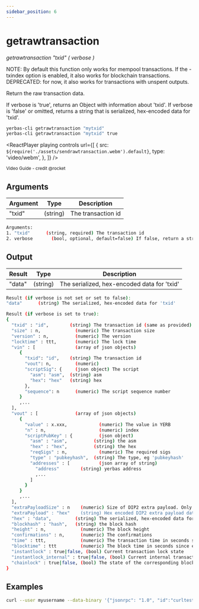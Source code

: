 ```yaml
---
sidebar_position: 6
---
```



# getrawtransaction

_getrawtransaction "txid" ( verbose )_

NOTE: By default this function only works for mempool transactions. If the -txindex option is
enabled, it also works for blockchain transactions.
DEPRECATED: for now, it also works for transactions with unspent outputs.

Return the raw transaction data.

If verbose is 'true', returns an Object with information about 'txid'.
If verbose is 'false' or omitted, returns a string that is serialized, hex-encoded data for 'txid'.

```bash
yerbas-cli getrawtransaction "mytxid"
yerbas-cli getrawtransaction "mytxid" true
```

<ReactPlayer
  playing
  controls
  url={[
    {
      src: `${require('./assets/sendrawtransaction.webm').default}`,
      type: 'video/webm',
    },
  ]}
/>

<sub>Video Guide - credit @rocket</sub>
<ReactPlayer
  playing
  controls
  url="https://www.youtube.com/watch?v=Yd---pu4oTg"
  muted={true}
  playing={false}
/>

## Arguments

| Argument | Type     | Description        |
| -------- | -------- | ------------------ |
| "txid"   | (string) | The transaction id |

```bash
Arguments:
1. "txid"      (string, required) The transaction id
2. verbose       (bool, optional, default=false) If false, return a string, otherwise return a json object
```

## Output

| Result | Type     | Description                                 |
| ------ | -------- | ------------------------------------------- |
| "data" | (string) | The serialized, hex-encoded data for 'txid' |

```bash
Result (if verbose is not set or set to false):
"data"      (string) The serialized, hex-encoded data for 'txid'

Result (if verbose is set to true):
{
  "txid" : "id",        (string) The transaction id (same as provided)
  "size" : n,             (numeric) The transaction size
  "version" : n,          (numeric) The version
  "locktime" : ttt,       (numeric) The lock time
  "vin" : [               (array of json objects)
     {
       "txid": "id",    (string) The transaction id
       "vout": n,         (numeric)
       "scriptSig": {     (json object) The script
         "asm": "asm",  (string) asm
         "hex": "hex"   (string) hex
       },
       "sequence": n      (numeric) The script sequence number
     }
     ,...
  ],
  "vout" : [              (array of json objects)
     {
       "value" : x.xxx,            (numeric) The value in YERB
       "n" : n,                    (numeric) index
       "scriptPubKey" : {          (json object)
         "asm" : "asm",          (string) the asm
         "hex" : "hex",          (string) the hex
         "reqSigs" : n,            (numeric) The required sigs
         "type" : "pubkeyhash",  (string) The type, eg 'pubkeyhash'
         "addresses" : [           (json array of string)
           "address"        (string) yerbas address
           ,...
         ]
       }
     }
     ,...
  ],
  "extraPayloadSize" : n    (numeric) Size of DIP2 extra payload. Only present if it's a special TX
  "extraPayload" : "hex"    (string) Hex encoded DIP2 extra payload data. Only present if it's a special TX
  "hex" : "data",         (string) The serialized, hex-encoded data for 'txid'
  "blockhash" : "hash",   (string) the block hash
  "height" : n,             (numeric) The block height
  "confirmations" : n,      (numeric) The confirmations
  "time" : ttt,             (numeric) The transaction time in seconds since epoch (Jan 1 1970 GMT)
  "blocktime" : ttt         (numeric) The block time in seconds since epoch (Jan 1 1970 GMT)
  "instantlock" : true|false, (bool) Current transaction lock state
  "instantlock_internal" : true|false, (bool) Current internal transaction lock state
  "chainlock" : true|false, (bool) The state of the corresponding block chainlock
}
```

## Examples

```bash
curl --user myusername --data-binary '{"jsonrpc": "1.0", "id":"curltest", "method": "getrawtransaction", "params": ["mytxid", true] }' -H 'content-type: text/plain;' http://127.0.0.1:9998/
```
